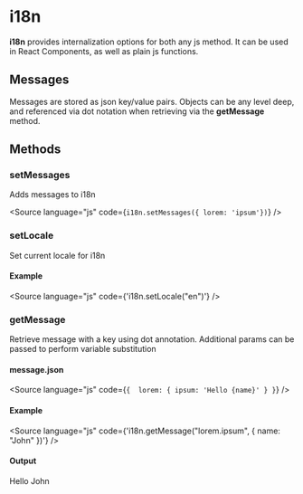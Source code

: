 
<Meta title="Utilities/I18n/Usage" component={I18nProvider} />

# i18n

**i18n** provides internalization options for both any js method. It can be used in React Components,
as well as plain js functions.

## Messages

Messages are stored as json key/value pairs. Objects can be any level deep, and
referenced via dot notation when retrieving via the **getMessage** method.

## Methods

### setMessages

Adds messages to i18n

<Source language="js" code={`i18n.setMessages({ lorem: 'ipsum'})`} />

### setLocale

Set current locale for i18n

#### Example

<Source language="js" code={'i18n.setLocale("en")'} />

### getMessage

Retrieve message with a key using dot annotation. Additional params can be passed to perform variable substitution

#### message.json

<Source
  language="js"
  code={`{ 
    lorem: {
      ipsum: 'Hello {name}'
    }
  }`}
/>

#### Example

<Source language="js" code={'i18n.getMessage("lorem.ipsum", { name: "John" })'} />

#### Output

Hello John
